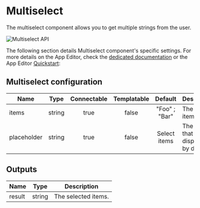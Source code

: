 

# Multiselect

The multiselect component allows you to get multiple strings from the user.

![Multiselect API](../../assets/apps/4_app_component_library/multiselect.png.webp)

The following section details Multiselect component's specific settings. For more details on the App Editor, check the [dedicated documentation](../0_app_editor/index.mdx) or the App Editor [Quickstart](../../getting_started/7_apps_quickstart/index.mdx):

<div class="grid grid-cols-2 gap-6 mb-4">
    <DocCard
        color="orange"
        title="App Editor Documentation"
        description="The app editor is a low-code builder to create apps with components, create interactions with runnables (scripts & flows), and configure the app settings."
        href="/docs/apps/app_editor"
    />
    <DocCard
        color="orange"
        title="Apps Quickstart"
        description="Learn how to build your first app in a matter of minutes."
        href="/docs/getting_started/apps_quickstart"
    />
</div>

## Multiselect configuration

| Name        |  Type  | Connectable | Templatable |    Default    | Description                                 |
| ----------- | :----: | :---------: | :---------: | :-----------: | ------------------------------------------- |
| items       | string |    true     |    false    | "Foo" ; "Bar" | The select items.                           |
| placeholder | string |    true     |    false    | Select items  | The text that will be displayed by default. |

## Outputs

| Name   |  Type  | Description         |
| ------ | :----: | ------------------- |
| result | string | The selected items. |
